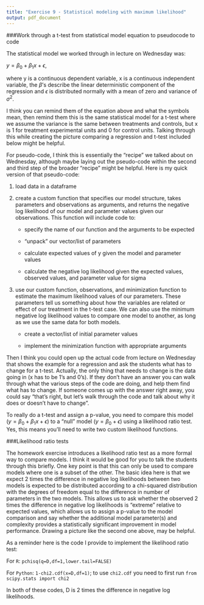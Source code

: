 ```yaml
---
title: "Exercise 9 - Statistical modeling with maximum likelihood"
output: pdf_document
---
```


\pagenumbering{gobble}

###Work through a t-test from statistical model equation to pseudocode to code

The statistical model we worked through in lecture on Wednesday was:

$y=\beta_0+\beta_1x+\epsilon$,

where y is a continuous dependent variable, x is a continuous independent variable, the $\beta$'s describe the linear deterministic component of the regression and $\epsilon$ is distributed normally with a mean of zero and variance of $\sigma^2$.

I think you can remind them of the equation above and what the symbols mean, then remind them this is the same statistical model for a t-test where we assume the variance is the same between treatments and controls, but x is 1 for treatment experimental units and 0 for control units. Talking through this while creating the picture comparing a regression and t-test included below might be helpful.

\begin{figure}
  \includegraphics[width=0.5\textwidth, angle=270]{regressionVttest.JPG}
\end{figure}

For pseudo-code, I think this is essentially the "recipe" we talked about on Wednesday, although maybe laying out the pseudo-code within the second and third step of the broader "recipe" might be helpful. Here is my quick version of that pseudo-code:

1. load data in a dataframe

2. create a custom function that specifies our model structure, takes parameters and observations as arguments, and returns the negative log likelihood of our model and parameter values given our observations. This function will include code to:

    + specify the name of our function and the arguments to be expected
    
    + "unpack" our vector/list of parameters
    
    + calculate expected values of y given the model and parameter values
    
    + calculate the negative log likelihood given the expected values, observed values, and parameter value for sigma

3. use our custom function, observations, and minimization function to estimate the maximum likelihood values of our parameters. These parameters tell us something about how the variables are related or effect of our treatment in the t-test case. We can also use the minimum negative log likelihood values to compare one model to another, as long as we use the same data for both models.

    + create a vector/list of initial parameter values
    
    + implement the minimization function with appropriate arguments

Then I think you could open up the actual code from lecture on Wednesday that shows the example for a regression and ask the students what has to change for a t-test. Actually, the only thing that needs to change is the data going in (x has to be 1's and 0's). If they don't have an answer you can walk through what the various steps of the code are doing, and help them find what has to change. If someone comes up with the answer right away, you could say "that's right, but let's walk through the code and talk about why it does or doesn't have to change".

To really do a t-test and assign a p-value, you need to compare this model ($y=\beta_0+\beta_1x+\epsilon$) to a "null" model ($y=\beta_0+\epsilon$) using a likelihood ratio test. Yes, this means you'll need to write two custom likelihood functions.

###Likelihood ratio tests

The homework exercise introduces a likelihood ratio test as a more formal way to compare models. I think it would be good for you to talk the students through this briefly. One key point is that this can only be used to compare models where one is a subset of the other. The basic idea here is that we expect 2 times the difference in negative log likelihoods between two models is expected to be distributed according to a chi-squared distribution with the degrees of freedom equal to the difference in number of parameters in the two models. This allows us to ask whether the observed 2 times the difference in negative log likelihoods is "extreme" relative to expected values, which allows us to assign a p-value to the model comparison and say whether the additional model parameter(s) and complexity provides a statistically significant improvement in model performance. Drawing a picture like the second one above, may be helpful.

As a reminder here is the code I provide to implement the likelihood ratio test:

For `R`:  `pchisq(q=D,df=1,lower.tail=FALSE)`

For `Python`: `1-chi2.cdf(x=D,df=1)`; to use `chi2.cdf` you need to first run `from scipy.stats import chi2`

In both of these codes, D is 2 times the difference in negative log likelihoods.

\begin{figure}
  \includegraphics[width=0.3\textwidth, angle=270]{chi2.JPG}
\end{figure}